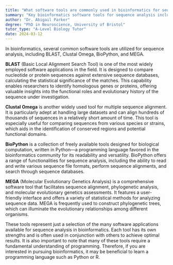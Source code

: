 ```yaml
---
title: "What software tools are commonly used in bioinformatics for sequence analysis?"
summary: "Key bioinformatics software tools for sequence analysis include BLAST, Clustal Omega, BioPython, and MEGA, each offering unique functionalities for analyzing biological sequences."
author: "Dr. Abigail Parker"
degree: "PhD in Neuroscience, University of Bristol"
tutor_type: "A-Level Biology Tutor"
date: 2024-03-12
---
```


In bioinformatics, several common software tools are utilized for sequence analysis, including BLAST, Clustal Omega, BioPython, and MEGA.

**BLAST** (Basic Local Alignment Search Tool) is one of the most widely employed software applications in the field. It is designed to compare nucleotide or protein sequences against extensive sequence databases, calculating the statistical significance of the matches. This capability enables researchers to identify homologous genes or proteins, offering valuable insights into the functional roles and evolutionary history of the sequence under investigation.

**Clustal Omega** is another widely used tool for multiple sequence alignment. It is particularly adept at handling large datasets and can align hundreds of thousands of sequences in a relatively short amount of time. This tool is especially useful for comparing sequences from various species or strains, which aids in the identification of conserved regions and potential functional domains.

**BioPython** is a collection of freely available tools designed for biological computation, written in Python—a programming language favored in the bioinformatics community for its readability and versatility. BioPython offers a range of functionalities for sequence analysis, including the ability to read and write various sequence file formats, perform sequence alignments, and search through sequence databases.

**MEGA** (Molecular Evolutionary Genetics Analysis) is a comprehensive software tool that facilitates sequence alignment, phylogenetic analysis, and molecular evolutionary genetics assessments. It features a user-friendly interface and offers a variety of statistical methods for analyzing sequence data. MEGA is frequently used to construct phylogenetic trees, which can illuminate the evolutionary relationships among different organisms.

These tools represent just a selection of the many software applications available for sequence analysis in bioinformatics. Each tool has its own strengths and is often used in conjunction with others to achieve optimal results. It is also important to note that many of these tools require a fundamental understanding of programming. Therefore, if you are interested in pursuing bioinformatics, it may be beneficial to learn a programming language such as Python or R.
    